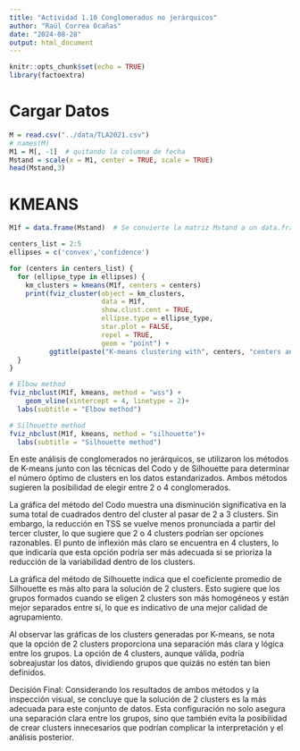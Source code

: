 ```yaml
---
title: "Actividad 1.10 Conglomerados no jerárquicos"
author: "Raúl Correa Ocañas"
date: "2024-08-28"
output: html_document
---
```


```r
knitr::opts_chunk$set(echo = TRUE)
library(factoextra)
```

# Cargar Datos

```r
M = read.csv("../data/TLA2021.csv")
# names(M)
M1 = M[, -1]  # quitando la columna de fecha
Mstand = scale(x = M1, center = TRUE, scale = TRUE)
head(Mstand,3)
```

# KMEANS

```r

M1f = data.frame(Mstand)  # Se convierte la matriz Mstand a un data.frame porque así lo requiere la función kmeans.

centers_list = 2:5
ellipses = c('convex','confidence')

for (centers in centers_list) {
  for (ellipse_type in ellipses) {
    km_clusters = kmeans(M1f, centers = centers)
    print(fviz_cluster(object = km_clusters, 
                       data = M1f, 
                       show.clust.cent = TRUE, 
                       ellipse.type = ellipse_type, 
                       star.plot = FALSE, 
                       repel = TRUE, 
                       geom = "point") + 
          ggtitle(paste("K-means clustering with", centers, "centers and Ellipse Type: ", ellipse_type)))
  }
}
```
```r
# Elbow method
fviz_nbclust(M1f, kmeans, method = "wss") +
    geom_vline(xintercept = 4, linetype = 2)+
  labs(subtitle = "Elbow method")

# Silhouette method
fviz_nbclust(M1f, kmeans, method = "silhouette")+
  labs(subtitle = "Silhouette method")
```

En este análisis de conglomerados no jerárquicos, se utilizaron los métodos de K-means junto con las técnicas del Codo y de Silhouette para determinar el número óptimo de clusters en los datos estandarizados. Ambos métodos sugieren la posibilidad de elegir entre 2 o 4 conglomerados.

La gráfica del método del Codo muestra una disminución significativa en la suma total de cuadrados dentro del cluster al pasar de 2 a 3 clusters. Sin embargo, la reducción en TSS se vuelve menos pronunciada a partir del tercer cluster, lo que sugiere que 2 o 4 clusters podrían ser opciones razonables. El punto de inflexión más claro se encuentra en 4 clusters, lo que indicaría que esta opción podría ser más adecuada si se prioriza la reducción de la variabilidad dentro de los clusters.

La gráfica del método de Silhouette indica que el coeficiente promedio de Silhouette es más alto para la solución de 2 clusters. Esto sugiere que los grupos formados cuando se eligen 2 clusters son más homogéneos y están mejor separados entre sí, lo que es indicativo de una mejor calidad de agrupamiento.

Al observar las gráficas de los clusters generadas por K-means, se nota que la opción de 2 clusters proporciona una separación más clara y lógica entre los grupos. La opción de 4 clusters, aunque válida, podría sobreajustar los datos, dividiendo grupos que quizás no estén tan bien definidos.

Decisión Final: Considerando los resultados de ambos métodos y la inspección visual, se concluye que la solución de 2 clusters es la más adecuada para este conjunto de datos. Esta configuración no solo asegura una separación clara entre los grupos, sino que también evita la posibilidad de crear clusters innecesarios que podrían complicar la interpretación y el análisis posterior.